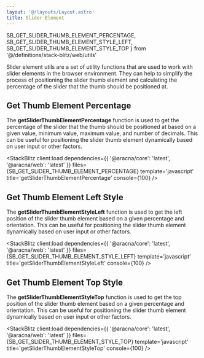 ```yaml
---
layout: '@/layouts/Layout.astro'
title: Slider Element
---
```


  SB_GET_SLIDER_THUMB_ELEMENT_PERCENTAGE,
  SB_GET_SLIDER_THUMB_ELEMENT_STYLE_LEFT,
  SB_GET_SLIDER_THUMB_ELEMENT_STYLE_TOP
} from '@/definitions/stack-blitz/web/utils'

Slider element utils are a set of utility functions that are used to work with slider elements in the browser environment. They can help to simplify the process of positioning the slider thumb element and calculating the percentage of the slider that the thumb should be positioned at.

## Get Thumb Element Percentage

The **getSliderThumbElementPercentage** function is used to get the percentage of the slider that the thumb should be positioned at based on a given value, minimum value, maximum value, and number of decimals. This can be useful for positioning the slider thumb element dynamically based on user input or other factors.

<StackBlitz
  client:load
  dependencies={{ '@aracna/core': 'latest', '@aracna/web': 'latest' }}
  files={SB_GET_SLIDER_THUMB_ELEMENT_PERCENTAGE}
  template='javascript'
  title='getSliderThumbElementPercentage'
  console={100}
/>

## Get Thumb Element Left Style

The **getSliderThumbElementStyleLeft** function is used to get the left position of the slider thumb element based on a given percentage and orientation. This can be useful for positioning the slider thumb element dynamically based on user input or other factors.

<StackBlitz
  client:load
  dependencies={{ '@aracna/core': 'latest', '@aracna/web': 'latest' }}
  files={SB_GET_SLIDER_THUMB_ELEMENT_STYLE_LEFT}
  template='javascript'
  title='getSliderThumbElementStyleLeft'
  console={100}
/>

## Get Thumb Element Top Style

The **getSliderThumbElementStyleTop** function is used to get the top position of the slider thumb element based on a given percentage and orientation. This can be useful for positioning the slider thumb element dynamically based on user input or other factors.

<StackBlitz
  client:load
  dependencies={{ '@aracna/core': 'latest', '@aracna/web': 'latest' }}
  files={SB_GET_SLIDER_THUMB_ELEMENT_STYLE_TOP}
  template='javascript'
  title='getSliderThumbElementStyleTop'
  console={100}
/>
